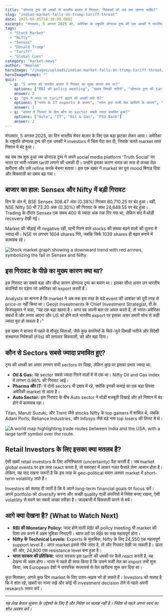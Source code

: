```yaml
---
title: "डोनाल्ड ट्रम्प की धमकी से भारतीय बाज़ार में गिरावट: निवेशकों को अब क्या जानना चाहिए?"
slug: "indian-market-falls-on-trump-tariff-threat"
date: 2025-08-05T18:30:00.000Z
excerpt: "मंगलवार, 5 अगस्त 2025 को, अमेरिका के राष्ट्रपति डोनाल्ड ट्रम्प की एक धमकी ने भारतीय शेयर बाज़ार में हड़कंप मचा दिया। उन्होंने भारत पर भारी tariff लगाने की बात कही, जिससे Sensex और Nifty दोनों में बड़ी गिरावट देखी गई।"
tags:
  - "Stock Market"
  - "Nifty"
  - "Sensex"
  - "Donald Trump"
  - "Tariff"
  - "Global Cues"
category: "market-news"
author: "Neelam"
heroImage: "/images/uploads/indian-market-falls-on-trump-tariff-threat/hero-image.jpg"
heroImagePrompt: ""
quiz:
  - q: "5 अगस्त को भारतीय बाज़ार में गिरावट का मुख्य कारण क्या था?"
    options: ["RBI की policy meeting", "खराब तिमाही नतीजे", "डोनाल्ड ट्रम्प की tariff की धमकी", "कच्चे तेल की कीमतों में उछाल"]
    answer: 2
  - q: "ट्रम्प ने भारत पर tariff बढ़ाने की धमकी क्यों दी?"
    options: ["भारत के IT exports के कारण", "भारत द्वारा रूसी तेल खरीदने के कारण", "भारत में अमेरिकी कंपनियों पर टैक्स के कारण", "पर्यावरण संबंधी चिंताओं के कारण"]
    answer: 1
  - q: "बाज़ार में गिरावट के दिन कौन सा sector सबसे ज्यादा प्रभावित हुआ?"
    options: ["Auto", "IT", "Oil & Gas", "PSU Bank"]
    answer: 2
---
```


मंगलवार, 5 अगस्त 2025, का दिन भारतीय शेयर बाज़ार के लिए एक बड़ा झटका लेकर आया। अमेरिका के राष्ट्रपति डोनाल्ड ट्रम्प की एक धमकी ने investors में चिंता पैदा कर दी, जिसके चलते market लाल निशान में बंद हुआ।

यह सब तब शुरू हुआ जब डोनाल्ड ट्रम्प ने अपने social media platform 'Truth Social' पर भारत पर भारी-भरकम tariff लगाने की धमकी दी। उन्होंने इसका कारण भारत का रूस से कच्चा तेल खरीदना और उसे refine करके बेचना बताया। इस एक खबर ने market का पूरा mood बिगाड़ दिया और बिकवाली का दबाव बढ़ गया।

## बाजार का हाल: Sensex और Nifty में बड़ी गिरावट

दिन के अंत में, BSE Sensex 308.47 अंक (0.38%) गिरकर 80,710.25 पर बंद हुआ। वहीं, NSE Nifty 50 भी 73.20 अंक (0.30%) की गिरावट के साथ 24,649.55 पर बंद हुआ। Trading के दौरान Sensex एक समय 400 से ज्यादा अंक तक गिर गया था, लेकिन बाद में थोड़ी recovery देखी गई।

Market की चौड़ाई भी negative रही, यानी गिरने वाले stocks की संख्या बढ़ने वालों की तुलना में ज्यादा थी। NSE पर लगभग 1604 shares गिरे, जबकि सिर्फ 1039 shares ही बढ़त बनाने में कामयाब रहे।

![Stock market graph showing a downward trend with red arrows, symbolizing the fall in Sensex and Nifty.](/images/uploads/indian-market-falls-on-trump-tariff-threat/market-decline.png)

## इस गिरावट के पीछे का मुख्य कारण क्या था?

इस गिरावट का सबसे बड़ा और सीधा कारण डोनाल्ड ट्रम्प का बयान था। इसका सीधा असर उन भारतीय कंपनियों पर पड़ेगा जो अमेरिका को export करती हैं।

Analysts का मानना है कि market ने अब तक इस तरह के बड़े event की आशंका को पूरी तरह से price-in नहीं किया था। Geojit Investments के Chief Investment Strategist, वी.के. विजयकुमार ने कहा, "यह एक बड़ा खतरा है। अगर वह अपनी बात पर अमल करते हैं, तो भारत-अमेरिका संबंधों में और तनाव आएगा और US को होने वाले भारतीय export पर इसका असर हमारी सोच से कहीं ज्यादा बुरा हो सकता है।"

इस खबर ने बाजार में पहले से मौजूद चिंताओं, जैसे कुछ कंपनियों के मिले-जुले तिमाही नतीजे और विदेशी संस्थागत निवेशकों (FIIs) की लगातार बिकवाली, को और बढ़ा दिया।

## कौन से Sectors सबसे ज्यादा प्रभावित हुए?

ट्रम्प की धमकी का असर लगभग सभी sectors पर दिखा, लेकिन कुछ पर इसका प्रभाव ज्यादा था:

*   **Oil & Gas:** यह sector सबसे ज्यादा गिरने वालों में से एक था। Nifty Oil and Gas index में लगभग 0.96% की गिरावट आई।
*   **Pharma और IT:** ये दोनों sectors भी दबाव में रहे, क्योंकि इनकी कमाई का एक बड़ा हिस्सा अमेरिकी market से आता है।
*   **Auto Sector:** इस गिरावट के बीच Auto sector ने थोड़ी मजबूती दिखाई और हरे निशान में बंद होने में कामयाब रहा।

Titan, Maruti Suzuki, और Trent जैसे stocks Nifty के top gainers में शामिल थे, जबकि Adani Ports, Reliance Industries, और Infosys जैसे बड़े नाम top losers की लिस्ट में थे।

![A world map highlighting trade routes between India and the USA, with a large tariff symbol over the route.](/images/uploads/indian-market-falls-on-trump-tariff-threat/tariff-impact.png)

## Retail Investors के लिए इसका क्या मतलब है?

ऐसी खबरें retail investors के लिए अनिश्चितता (uncertainty) पैदा करती हैं। जब market global events पर इस तरह react करता है, तो घबराहट में आकर गलत फैसले लेना आसान होता है। लेकिन, यह याद रखना जरूरी है कि इस तरह के geo-political बयान अक्सर market में short-term volatility लाते हैं।

Investors को सलाह दी जाती है कि वे अपने long-term financial goals पर focus करें। अपने portfolio को diversify करना और अच्छी quality वाली कंपनियों में निवेश बनाए रखना, ऐसी volatility से बचने का सबसे अच्छा तरीका है। जल्दबाजी में बिकवाली करने से बचें।

## आगे क्या देखना है? (What to Watch Next)

*   **RBI की Monetary Policy:** जल्द होने वाली RBI की policy meeting भी market की दिशा तय करने में अहम भूमिका निभाएगी। ब्याज दरों पर RBI का रुख महत्वपूर्ण होगा।
*   **Nifty के Technical Levels:** Experts के मुताबिक, Nifty के लिए 24,550 एक महत्वपूर्ण support level है। अगर market इससे नीचे जाता है, तो और गिरावट देखी जा सकती है। ऊपर की ओर, 24,800 एक resistance level बना हुआ है।
*   **भारत सरकार की प्रतिक्रिया:** भारत सरकार इस tariff की धमकी पर कैसे react करती है, यह देखना भी अहम होगा। भारत ने पहले ही साफ किया है कि उसने रूसी तेल का import तभी शुरू किया, जब European देशों ने पारंपरिक सप्लायर्स से तेल खरीदना शुरू कर दिया था।

कुल मिलाकर, अगले कुछ दिन market के लिए उतार-चढ़ाव भरे हो सकते हैं। Investors को सलाह है कि वे शांत रहें, खबरों पर नजर रखें और कोई भी investment decision लेने से पहले अपनी research जरूर करें।

---
*यह लेख केवल सूचना के उद्देश्यों के लिए है और निवेश पर सलाह नहीं है। निवेश से पहले अपना स्वयं का शोध अवश्य करें।*